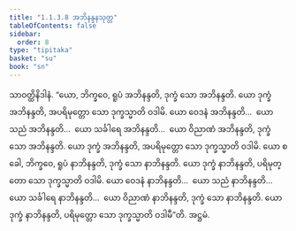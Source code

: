 ```yaml
---
title: "1.1.3.8 အဘိနန္ဒနသုတ္တ"
tableOfContents: false
sidebar:
  order: 8
type: "tipitaka"
basket: "su"
book: "sn"
---
```



<DynamicBreadcrumb />

<Division number="29" book="sn" e="ch" v="18" p="283">

<Paragraph number="143" book="sn">
သာဝတ္ထိနိဒါနံ. “ယော, ဘိက္ခဝေ, ရူပံ အဘိနန္ဒတိ, ဒုက္ခံ သော အဘိနန္ဒတိ. ယော ဒုက္ခံ အဘိနန္ဒတိ, အပရိမုတ္တော သော ဒုက္ခသ္မာတိ ဝဒါမိ. ယော ဝေဒနံ အဘိနန္ဒတိ…  ယော သညံ အဘိနန္ဒတိ…  ယော သင်္ခါရေ အဘိနန္ဒတိ…  ယော ဝိညာဏံ အဘိနန္ဒတိ, ဒုက္ခံ သော အဘိနန္ဒတိ. ယော ဒုက္ခံ အဘိနန္ဒတိ, အပရိမုတ္တော သော ဒုက္ခသ္မာတိ ဝဒါမိ. ယော စ ခေါ, ဘိက္ခဝေ, ရူပံ နာဘိနန္ဒတိ, ဒုက္ခံ သော နာဘိနန္ဒတိ. ယော ဒုက္ခံ နာဘိနန္ဒတိ, ပရိမုတ္တော သော ဒုက္ခသ္မာတိ ဝဒါမိ. ယော ဝေဒနံ နာဘိနန္ဒတိ…  ယော သညံ နာဘိနန္ဒတိ…  ယော သင်္ခါရေ နာဘိနန္ဒတိ…  ယော ဝိညာဏံ နာဘိနန္ဒတိ, ဒုက္ခံ သော နာဘိနန္ဒတိ. ယော ဒုက္ခံ နာဘိနန္ဒတိ, ပရိမုတ္တော သော ဒုက္ခသ္မာတိ ဝဒါမီ”တိ.

</Paragraph>
</Division>

<Paragraph number="144" type="center" book="sn">
အဋ္ဌမံ.
</Paragraph>